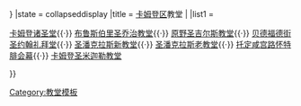 {{Navbox
|name   = 卡姆登教堂
|border = {{{border|{{{1|}}}}}}
|state = <includeonly>collapsed</includeonly><noinclude>display</noinclude>
|title  = [[卡姆登区]]教堂 
|
|list1  = <div>
[[卡姆登诸圣堂]]{{·}}
[[布鲁斯伯里圣乔治教堂]]{{·}}
[[原野圣吉尔斯教堂]]{{·}}
[[贝德福德街圣约翰礼拜堂]]{{·}}
[[圣潘克拉斯新教堂]]{{·}}
[[圣潘克拉斯老教堂]]{{·}}
[[托定咸宫路怀特腓会幕]]{{·}}
[[卡姆登圣米迦勒教堂]]
</div>
}}<noinclude>
[[Category:教堂模板]]
</noinclude>